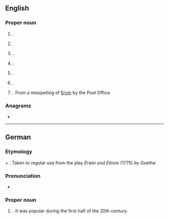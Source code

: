 ==English==
{{wp}}

===Proper noun===
{{en-proper noun}}

# {{given name|en|male|from=Germanic languages|usage=rare|var=Irwin}}.
# {{surname|en}}
# {{place|en|unincorporated community|co/Posey County|s/Indiana|c/USA}}.
# {{place|en|town|co/Steuben County|s/New York|c/USA}}.
# {{place|en|town|co/Harnett County|s/North Carolina|c/USA}}.
# {{place|en|small town|co/Kingsbury County|s/South Dakota|c/USA}}.
# {{place|en|town/county seat|co/Unicoi County|s/Tennessee|c/USA}}. From a misspelling of [[Ervin]] by the Post Office.

===Anagrams===
* {{anagrams|en|a=einrw|Winer|rewin|wrine}}

----

==German==

===Etymology===
{{der|de|goh|heri||army}} + {{m|goh|wini||friend}}. Taken to regular use from the play ''Erwin und Elmire'' (1775) by Goethe

===Pronunciation===
* {{audio|de|De-Erwin.ogg|Audio}}

===Proper noun===
{{head|de|proper noun}}

# {{given name|de|male}} . It was popular during the first half of the 20th century.